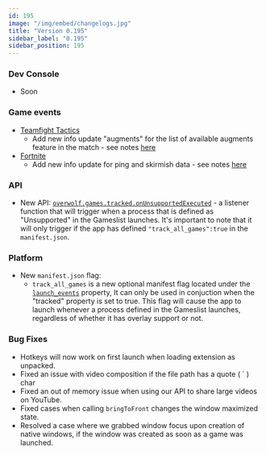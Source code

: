 ```yaml
---
id: 195
image: "/img/embed/changelogs.jpg"
title: "Version 0.195"
sidebar_label: "0.195"
sidebar_position: 195
---
```


### Dev Console
- Soon

### Game events
* [Teamfight Tactics](/api/games/events/teamfight-tactics)
  * Add new info update "augments" for the list of available augments feature in the match - see notes [here](/api/games/events/teamfight-tactics#me)
* [Fortnite](/api/games/events/fortnite)
  * Add new info update for ping and skirmish data - see notes [here](/api/games/events/fortnite)

### API
- New API: [`overwolf.games.tracked.onUnsupportedExecuted`](/api/games/tracked#onunsupportedexecuted) - a listener function that will trigger when a process that is defined as "Unsupported" in the Gameslist launches. It's important to note that it will only trigger if the app has defined `"track_all_games":true` in the `manifest.json`.

### Platform
- New `manifest.json` flag:
  - `track_all_games` is a new optional manifest flag located under the [`launch_events`](/api/manifest#launch_event_settings-array) property, 
	 It can only be used in conjuction when the "tracked" property is set to true.
	 This flag will cause the app to launch whenever a process defined in the Gameslist launches, regardless of whether it has overlay support or not.

### Bug Fixes
- Hotkeys will now work on first launch when loading extension as unpacked.
- Fixed an issue with video composition if the file path has a quote ( ` ) char
- Fixed an out of memory issue when using our API to share large videos on YouTube.
- Fixed cases when calling `bringToFront` changes the window maximized state. 
- Resolved a case where we grabbed window focus upon creation of native windows, if the window was created as soon as a game was launched.

